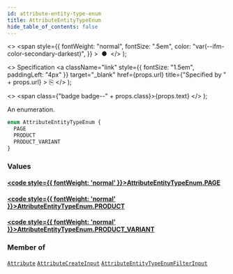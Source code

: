 ```yaml
---
id: attribute-entity-type-enum
title: AttributeEntityTypeEnum
hide_table_of_contents: false
---
```


  <>
    <span
      style={{
        fontWeight: "normal",
        fontSize: ".5em",
        color: "var(--ifm-color-secondary-darkest)",
      }}
    >
      &nbsp;●&nbsp;
    </span>
  </>
);

  <>
    Specification
    <a
      className="link"
      style={{ fontSize: "1.5em", paddingLeft: "4px" }}
      target="\_blank"
      href={props.url}
      title={"Specified by " + props.url}
    >
      ⎘
    </a>
  </>
);

  <>
    <span class={"badge badge--" + props.class}>{props.text}</span>
  </>
);

An enumeration.

```graphql
enum AttributeEntityTypeEnum {
  PAGE
  PRODUCT
  PRODUCT_VARIANT
}
```

### Values

#### [<code style={{ fontWeight: 'normal' }}>AttributeEntityTypeEnum.<b>PAGE</b></code>](#)

>

#### [<code style={{ fontWeight: 'normal' }}>AttributeEntityTypeEnum.<b>PRODUCT</b></code>](#)

>

#### [<code style={{ fontWeight: 'normal' }}>AttributeEntityTypeEnum.<b>PRODUCT_VARIANT</b></code>](#)

>

### Member of

[`Attribute`](../../api-reference/objects/attribute) <Badge class="secondary" text="object"/><Bullet />[`AttributeCreateInput`](../../api-reference/inputs/attribute-create-input) <Badge class="secondary" text="input"/><Bullet />[`AttributeEntityTypeEnumFilterInput`](../../api-reference/inputs/attribute-entity-type-enum-filter-input) <Badge class="secondary" text="input"/>
